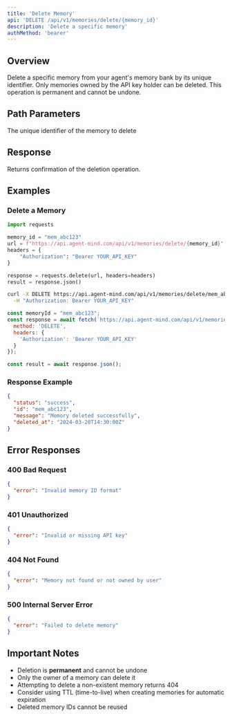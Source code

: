 ```yaml
---
title: 'Delete Memory'
api: 'DELETE /api/v1/memories/delete/{memory_id}'
description: 'Delete a specific memory'
authMethod: 'bearer'
---
```


## Overview

Delete a specific memory from your agent's memory bank by its unique identifier. Only memories owned by the API key holder can be deleted. This operation is permanent and cannot be undone.

## Path Parameters

<ParamField path="memory_id" type="string" required>
  The unique identifier of the memory to delete
</ParamField>

## Response

Returns confirmation of the deletion operation.

## Examples

### Delete a Memory

<CodeGroup>

```python Python
import requests

memory_id = "mem_abc123"
url = f"https://api.agent-mind.com/api/v1/memories/delete/{memory_id}"
headers = {
    "Authorization": "Bearer YOUR_API_KEY"
}

response = requests.delete(url, headers=headers)
result = response.json()
```

```bash cURL
curl -X DELETE https://api.agent-mind.com/api/v1/memories/delete/mem_abc123 \
  -H "Authorization: Bearer YOUR_API_KEY"
```

```javascript JavaScript
const memoryId = "mem_abc123";
const response = await fetch(`https://api.agent-mind.com/api/v1/memories/delete/${memoryId}`, {
  method: 'DELETE',
  headers: {
    'Authorization': 'Bearer YOUR_API_KEY'
  }
});

const result = await response.json();
```

</CodeGroup>

### Response Example

```json
{
  "status": "success",
  "id": "mem_abc123",
  "message": "Memory deleted successfully",
  "deleted_at": "2024-03-20T14:30:00Z"
}
```

## Error Responses

### 400 Bad Request

```json
{
  "error": "Invalid memory ID format"
}
```

### 401 Unauthorized

```json
{
  "error": "Invalid or missing API key"
}
```

### 404 Not Found

```json
{
  "error": "Memory not found or not owned by user"
}
```

### 500 Internal Server Error

```json
{
  "error": "Failed to delete memory"
}
```

## Important Notes

- Deletion is **permanent** and cannot be undone
- Only the owner of a memory can delete it
- Attempting to delete a non-existent memory returns 404
- Consider using TTL (time-to-live) when creating memories for automatic expiration
- Deleted memory IDs cannot be reused